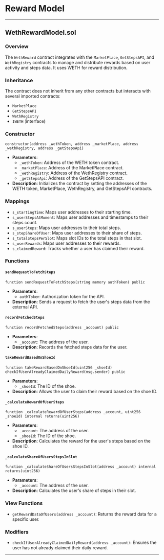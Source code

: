 # Reward Model

---

## WethRewardModel.sol

### Overview
The `WethReward` contract integrates with the `MarketPlace`, `GetStepsAPI`, and `WethRegistry` contracts to manage and distribute rewards based on user activity and steps data. It uses WETH for reward distribution.

### Inheritance
The contract does not inherit from any other contracts but interacts with several imported contracts:
- `MarketPlace`
- `GetStepsAPI`
- `WethRegistry`
- `IWETH` (interface)

### Constructor
```solidity
constructor(address _wethToken, address _marketPlace, address _wethRegistry, address _getStepsApi)
```
- **Parameters**: 
  - `_wethToken`: Address of the WETH token contract.
  - `_marketPlace`: Address of the MarketPlace contract.
  - `_wethRegistry`: Address of the WethRegistry contract.
  - `_getStepsApi`: Address of the GetStepsAPI contract.
- **Description**: Initializes the contract by setting the addresses of the WETH token, MarketPlace, WethRegistry, and GetStepsAPI contracts.

### Mappings
- `s_startingTime`: Maps user addresses to their starting time.
- `s_userStepsAtMoment`: Maps user addresses and timestamps to their steps count.
- `s_userSteps`: Maps user addresses to their total steps.
- `s_stepShareOfUser`: Maps user addresses to their share of steps.
- `s_totalStepsPerSlot`: Maps slot IDs to the total steps in that slot.
- `s_userRewards`: Maps user addresses to their rewards.
- `s_claimedReward`: Tracks whether a user has claimed their reward.

### Functions

#### `sendRequestToFetchSteps`
```solidity
function sendRequestToFetchSteps(string memory authToken) public
```
- **Parameters**: 
  - `authToken`: Authorization token for the API.
- **Description**: Sends a request to fetch the user's steps data from the external API.

#### `recordFetchedSteps`
```solidity
function recordFetchedSteps(address _account) public
```
- **Parameters**: 
  - `_account`: The address of the user.
- **Description**: Records the fetched steps data for the user.

#### `takeRewardBasedOnShoeId`
```solidity
function takeRewardBasedOnShoeId(uint256 _shoeId) checkIfUserAlreadyClaimedDailyReward(msg.sender) public
```
- **Parameters**: 
  - `_shoeId`: The ID of the shoe.
- **Description**: Allows the user to claim their reward based on the shoe ID.

#### `_calculateRewardOfUserSteps`
```solidity
function _calculateRewardOfUserSteps(address _account, uint256 _shoeId) internal returns(uint256)
```
- **Parameters**: 
  - `_account`: The address of the user.
  - `_shoeId`: The ID of the shoe.
- **Description**: Calculates the reward for the user's steps based on the shoe ID.

#### `_calculateShareOfUsersStepsInSlot`
```solidity
function _calculateShareOfUsersStepsInSlot(address _account) internal returns(uint256)
```
- **Parameters**: 
  - `_account`: The address of the user.
- **Description**: Calculates the user's share of steps in their slot.

### View Functions
- `getRewardDataOfUsers(address _account)`: Returns the reward data for a specific user.

### Modifiers
- `checkIfUserAlreadyClaimedDailyReward(address _account)`: Ensures the user has not already claimed their daily reward.

---


